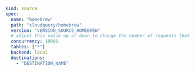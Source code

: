 ```yaml copy
kind: source
spec:
  name: "homebrew"
  path: "cloudquery/homebrew"
  version: "VERSION_SOURCE_HOMEBREW"
  # adjust this value up or down to change the number of requests that are made in parallel
  concurrency: 10000
  tables: ["*"]
  backend: local
  destinations:
    - "DESTINATION_NAME"
```